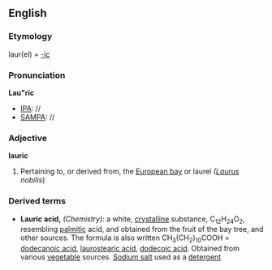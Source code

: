 ==English==

===Etymology===
laur(el) + [[-ic]]
===Pronunciation===
'''Lau"ric'''
*[[IPA]]: //
*[[SAMPA]]: //
===Adjective===
'''lauric'''

#Pertaining to, or derived from, the [[European bay]] or laurel ''([[Laurus]] nobilis'')
===Derived terms===
*'''Lauric acid,''' ''(Chemistry):'' a white, [[crystalline]] substance, C<sub>12</sub>H<sub>24</sub>O<sub>2</sub>, resembling [[palmitic]] acid, and obtained from the fruit of the bay tree, and other sources. The formula is also written CH<sub>3</sub>(CH<sub>2</sub>)<sub>10</sub>COOH = [[dodecanoic acid]], [[laurostearic acid]], [[dodecoic acid]]. Obtained from various [[vegetable]] sources. [[Sodium salt]] used as a [[detergent]]